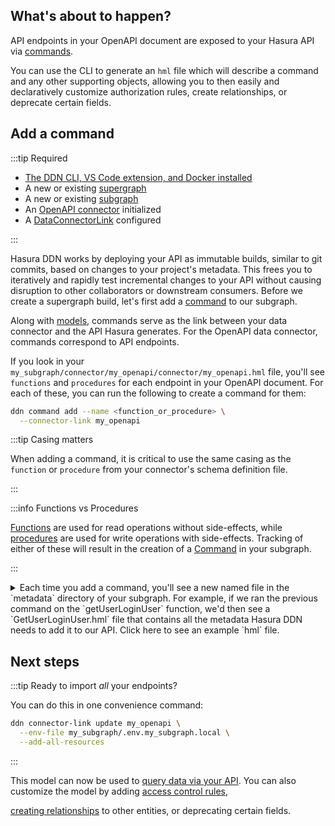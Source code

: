 
## What's about to happen?

API endpoints in your OpenAPI document are exposed to your Hasura API via [commands](/supergraph-modeling/commands).

You can use the CLI to generate an `hml` file which will describe a command and any other supporting objects, allowing
you to then easily and declaratively customize authorization rules, create relationships, or deprecate certain fields.

<Thumbnail src="/img/get-started/ERD/add-entities.png" alt="Add entities from the source" width="1000px" />

## Add a command

:::tip Required

- [The DDN CLI, VS Code extension, and Docker installed](/getting-started/build/00-prerequisites.mdx)
- A new or existing [supergraph](/getting-started/build/01-init-supergraph.mdx)
- A new or existing [subgraph](/getting-started/build/02-init-subgraph.mdx)
- An [OpenAPI connector](/getting-started/build/03-connect-to-data/01-connect-a-source.mdx) initialized
- A [DataConnectorLink](/getting-started/build/03-connect-to-data/02-create-source-metadata.mdx) configured

:::

Hasura DDN works by deploying your API as immutable builds, similar to git commits, based on changes to your project's
metadata. This frees you to iteratively and rapidly test incremental changes to your API without causing disruption to
other collaborators or downstream consumers. Before we create a supergraph build, let's first add a
[command](supergraph-modeling/commands.mdx) to our subgraph.

Along with [models](supergraph-modeling/models.mdx), commands serve as the link between your data connector and the API
Hasura generates. For the OpenAPI data connector, commands correspond to API endpoints.

If you look in your `my_subgraph/connector/my_openapi/connector/my_openapi.hml` file, you'll see `functions` and
`procedures` for each endpoint in your OpenAPI document. For each of these, you can run the following to create a
command for them:

```bash
ddn command add --name <function_or_procedure> \
  --connector-link my_openapi
```

:::tip Casing matters

When adding a command, it is critical to use the same casing as the `function` or `procedure` from your connector's
schema definition file.

:::

:::info Functions vs Procedures

[Functions](/support/glossary.mdx#function) are used for read operations without side-effects, while
[procedures](/support/glossary.mdx#procedure) are used for write operations with side-effects. Tracking of either of
these will result in the creation of a [Command](/support/glossary.mdx#command) in your subgraph.

:::

<details>
  <summary>
    Each time you add a command, you'll see a new named file in the `metadata` directory of your subgraph. For example,
    if we ran the previous command on the `getUserLoginUser` function, we'd then see a `GetUserLoginUser.hml` file that contains
    all the metadata Hasura DDN needs to add it to our API. Click here to see an example `hml` file.
  </summary>

```yaml
# GetUserLoginUser.hml
---
kind: ObjectType
version: v1
definition:
  name: GetUserLoginUserQuery
  fields:
    - name: password
      type: String
      description: The password for login in clear text
    - name: username
      type: String
      description: The user name for login
  graphql:
    typeName: MySubgraph_GetUserLoginUserQuery
    inputTypeName: MySubgraph_GetUserLoginUserQueryInput
  dataConnectorTypeMapping:
    - dataConnectorName: my_openapi
      dataConnectorObjectType: getUserLoginUser_query

---
kind: TypePermissions
version: v1
definition:
  typeName: GetUserLoginUserQuery
  permissions:
    - role: admin
      output:
        allowedFields:
          - password
          - username

---
kind: Command
version: v1
definition:
  name: GetUserLoginUser
  outputType: String!
  arguments:
    - name: headers
      type: Json
    - name: query
      type: GetUserLoginUserQuery!
  source:
    dataConnectorName: my_openapi
    dataConnectorCommand:
      function: getUserLoginUser
  graphql:
    rootFieldName: mySubgraph_getUserLoginUser
    rootFieldKind: Query
  description: Logs user into the system

---
kind: CommandPermissions
version: v1
definition:
  commandName: GetUserLoginUser
  permissions:
    - role: admin
      allowExecution: true
```

</details>

## Next steps

:::tip Ready to import _all_ your endpoints?

You can do this in one convenience command:

```bash
ddn connector-link update my_openapi \
  --env-file my_subgraph/.env.my_subgraph.local \
  --add-all-resources
```

:::

This model can now be used to [query data via your API](/getting-started/build/04-build-your-api.mdx). You can also
customize the model by adding [access control rules](/getting-started/build/05-add-permissions.mdx),

[creating relationships](/getting-started/build/07-create-a-relationship.mdx) to other entities, or deprecating certain
fields.
